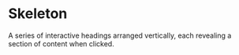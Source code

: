 # Skeleton

A series of interactive headings arranged vertically, each revealing a section of content when clicked.


